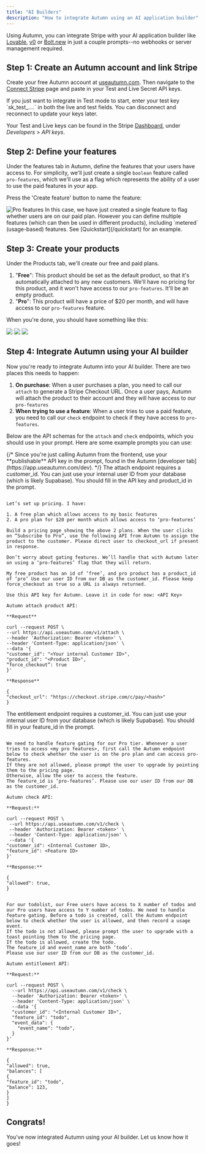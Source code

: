 ```yaml
---
title: "AI Builders"
description: "How to integrate Autumn using an AI application builder"
---
```


Using Autumn, you can integrate Stripe with your AI application builder like [Lovable](https://www.lovable.dev), [v0](https://v0.dev) or [Bolt.new](https://https://bold.new) in just a couple prompts--no webhooks or server management required.

## Step 1: Create an Autumn account and link Stripe

Create your free Autumn account at [useautumn.com](https://app.useautumn.com). Then navigate to the [Connect Stripe](https://app.useautumn.com/integrations/stripe) page and paste in your Test and Live Secret API keys.

<Note>
  If you just want to integrate in Test mode to start, enter your test key
  `sk_test_....` in both the live and test fields. You can disconnect and
  reconnect to update your keys later.
</Note>

Your Test and Live keys can be found in the Stripe [Dashboard](https://dashboard.stripe.com/apikeys),
under _Developers_ > _API keys_.

## Step 2: Define your features

Under the features tab in Autumn, define the features that your users have access to. For simplicity, we'll just create a single `boolean` feature called `pro-features`, which we'll use as a flag which represents the ability of a user to use the paid features in your app.

Press the 'Create feature' button to name the feature:

<img src="/assets/screenshots/pro-features.png" alt="Pro features" />

<Note>
  In this case, we have just created a single feature to flag whether users are
  on our paid plan. However you can define multiple features (which can then be
  used in different products), including `metered` (usage-based) features. See
  [Quickstart](/quickstart) for an example.
</Note>

## Step 3: Create your products

Under the Products tab, we'll create our free and paid plans.

1. "**Free**": This product should be set as the default product, so that it's automatically attached to any new customers. We'll have no pricing for this product, and it won't have access to our `pro-features`. It'll be an empty product.
2. "**Pro**": This product will have a price of $20 per month, and will have access to our `pro-features` feature.

When you're done, you should have something like this:

<Tabs>
  <Tab title="Free Plan">
    <img
      className="border rounded-md"
      src="/assets/screenshots/free-plan.png"
    />
    <img
    src="/assets/screenshots/empty-free-product.png"
    />

  </Tab>
  <Tab title="Pro Plan">
    <img src="/assets/screenshots/pro-plan.png" />
  </Tab>
</Tabs>

## Step 4: Integrate Autumn using your AI builder

Now you're ready to integrate Autumn into your AI builder. There are two places this needs to happen:

1. **On purchase**: When a user purchases a plan, you need to call our `attach` to generate a Stripe Checkout URL. Once a user pays, Autumn will attach the product to their account and they will have access to our `pro-features`
2. **When trying to use a feature**: When a user tries to use a paid feature, you need to call our `check` endpoint to check if they have access to `pro-features`.

Below are the API schemas for the `attach` and `check` endpoints, which you should use in your prompt. Here are some example prompts you can use:

<Accordion title="Create a Pricing page and call Autumn on purchase" defaultOpen={true}>
{/* <Note>
  Since you're just calling Autumn from the frontend, use your **publishable** API key in the prompt, found in the Autumn [developer tab](https://app.useautumn.com/dev).
</Note> */}

<Note>
  The attach endpoint requires a customer_id. You can just use your internal
  user ID from your database (which is likely Supabase). You should fill in the
  API key and product_id in the prompt.
</Note>

```plaintext Prompt

Let’s set up pricing. I have:

1. A free plan which allows access to my basic features
2. A pro plan for $20 per month which allows access to ‘pro-features’

Build a pricing page showing the above 2 plans. When the user clicks on “Subscribe to Pro”, use the following API from Autumn to assign the product to the customer. Please direct user to checkout_url if present in response.

Don’t worry about gating features. We’ll handle that with Autumn later on using a ‘pro-features’ flag that they will return.

My free product has an id of ‘free’, and pro product has a product_id of ‘pro’ Use our user ID from our DB as the customer_id. Please keep force_checkout as true so a URL is always returned.

Use this API key for Autumn. Leave it in code for now: <API Key>

Autumn attach product API:

**Request**

curl --request POST \
--url https://api.useautumn.com/v1/attach \
--header 'Authorization: Bearer <token>' \
--header 'Content-Type: application/json' \
--data '{
"customer_id": "<Your internal Customer ID>",
"product_id": "<Product ID>",
“force_checkout”: true
}'

**Response**

{
"checkout_url": "https://checkout.stripe.com/c/pay/<hash>"
}

```

</Accordion>

<Accordion title="Check if a user has access to pro-features" defaultOpen={true}>
<Note>
  The entitlement endpoint requires a customer_id. You can just use your internal
  user ID from your database (which is likely Supabase). You should fill in your
  feature_id in the prompt.
</Note>

```plaintext Prompt

We need to handle feature gating for our Pro tier. Whenever a user tries to access <my pro features>, first call the Autumn endpoint below to check whether the user is on the pro plan and can access pro-features.
If they are not allowed, please prompt the user to upgrade by pointing them to the pricing page.
Otherwise, allow the user to access the feature.
The feature_id is ‘pro-features’. Please use our user ID from our DB as the customer_id.

Autumn check API:

**Request:**

curl --request POST \
 --url https://api.useautumn.com/v1/check \
 --header 'Authorization: Bearer <token>' \
 --header 'Content-Type: application/json' \
 --data '{
"customer_id": <Internal Customer ID>,
"feature_id": <Feature ID>
}'

**Response:**

{
"allowed": true,
}

```

</Accordion>

<Accordion title="For handling usage-based features" >

```plaintext Prompt

For our todolist, our Free users have access to X number of todos and our Pro users have access to Y number of todos. We need to handle feature gating. Before a todo is created, call the Autumn endpoint below to check whether the user is allowed, and then record a usage event.
If the todo is not allowed, please prompt the user to upgrade with a toast pointing them to the pricing page.
If the todo is allowed, create the todo.
The feature_id and event_name are both ‘todo’.
Please use our user ID from our DB as the customer_id.

Autumn entitlement API:

**Request:**

curl --request POST \
  --url https://api.useautumn.com/v1/check \
  --header 'Authorization: Bearer <token>' \
  --header 'Content-Type: application/json' \
  --data '{
  "customer_id": "<Internal Customer ID>",
  "feature_id": "todo",
  "event_data": {
    "event_name": "todo",
  }
}'

**Response:**

{
"allowed": true,
"balances": [
{
"feature_id": "todo",
"balance": 123,
}
]
}

```

</Accordion>

## Congrats!

You've now integrated Autumn using your AI builder. Let us know how it goes!
